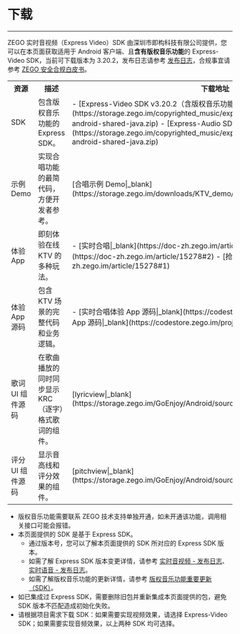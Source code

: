 # 下载

- - -

ZEGO 实时音视频（Express Video）SDK 由深圳市即构科技有限公司提供，您可以在本页面获取适用于 Android 客户端、且**含有版权音乐功能**的 Express-Video SDK，当前可下载版本为 3.20.2，发布日志请参考 [发布日志](./Introduction/Release%20Notes.mdx)，合规事宜请参考 [ZEGO 安全合规白皮书](https://doc-zh.zego.im/policies-and-agreements/zego-security-and-compliance-white-paper)。

<table>
  
<tbody><tr>
<th>资源</th>
<th>描述</th>
<th>下载地址</th>
<th>相关文档</th>
</tr>
<tr>
<td>SDK</td>
<td>包含版权音乐功能的 Express SDK。</td>
<td>
- [Express-Video SDK v3.20.2（含版权音乐功能）](https://storage.zego.im/copyrighted_music/express/video/ZegoExpressVideo-android-shared-java.zip)
- [Express-Audio SDK v3.20.0（含版权音乐功能）](https://storage.zego.im/copyrighted_music/express/audio/ZegoExpressAudio-android-shared-java.zip)
</td>
<td>
- [集成 SDK - 实时音视频|_blank](./Quick%20Starts/Integrate%20the%20SDK/Express%20Video.mdx)
- [集成 SDK - 实时语音|_blank](./Quick%20Starts/Integrate%20the%20SDK/Express%20Voice.mdx)
</td>
</tr>
<tr>
<td>示例 Demo</td>
<td>实现合唱功能的最简代码，方便开发者参考。</td>
<td>[合唱示例 Demo|_blank](https://storage.zego.im/downloads/KTV_demo/KTVChorusDemo_Android.zip)</td>
<td>[合唱示例 Demo 运行指引|_blank](./Quick%20Starts/Run%20the%20Chorus%20Sample%20Code.mdx)</td>
</tr>
<tr>
<td>体验 App</td>
<td>
即刻体验在线 KTV 的多种玩法。
</td>
<td>
- [实时合唱|_blank](https://doc-zh.zego.im/article/15278#1)
- [串行合唱|_blank](https://doc-zh.zego.im/article/15278#2)
- [抢唱|_blank](https://doc-zh.zego.im/article/15278#1)
</td>
<td>-</td>
</tr>
<tr>
<td>体验 App 源码</td>
<td>
包含 KTV 场景的完整代码和业务逻辑。
</td>
<td>
- [实时合唱体验 App 源码|_blank](https://codestore.zego.im/project/16)
- [抢唱体验 App 源码|_blank](https://codestore.zego.im/project/18)
</td>
<td>
- [实时合唱体验 App 源码运行指引|_blank](./Quick%20Starts/Run%20the%20Demo%20App%20Source%20Code/Real%20Time%20Chorus.mdx)
- [抢唱体验 App 源码运行指引|_blank](./Quick%20Starts/Run%20the%20Demo%20App%20Source%20Code/Grab%20the%20Mic.mdx)
</td>
</tr>
<tr>
<td>歌词 UI 组件源码</td>
<td>在歌曲播放的同时同步显示 KRC（逐字）格式歌词的组件。</td>
<td>[lyricview|_blank](https://storage.zego.im/GoEnjoy/Android/sourceCode/ZegoLyricView/lyricview.zip)</td>
<td>[歌词组件|_blank](./ZEGO%20Content%20Center/Lyrics%20Display%20Component.mdx)</td>
</tr>
<tr>
<td>评分 UI 组件源码</td>
<td>显示音高线和评分效果的组件。</td>
<td>[pitchview|_blank](https://storage.zego.im/GoEnjoy/Android/sourceCode/ZegoPitchView/pitchview.zip)</td>
<td>[评分组件|_blank](./ZEGO%20Content%20Center/Scoring%20Component.mdx)</td>
</tr>
</tbody></table>

<Note title="Note">

- 版权音乐功能需要联系 ZEGO 技术支持单独开通，如未开通该功能，调用相关接口可能会报错。
- 本页面提供的 SDK 是基于 Express SDK。
    - 通过版本号，您可以了解本页面提供的 SDK 所对应的 Express SDK 版本。
    - 如需了解 Express SDK 版本变更详情，请参考 [实时音视频 - 发布日志](https://doc-zh.zego.im/article/12542)、[实时语音 - 发布日志](https://doc-zh.zego.im/article/12581)。
    - 如需了解版权音乐功能的更新详情，请参考 [版权音乐功能重要更新（SDK）](https://doc-zh.zego.im/article/16806)。
- 如已集成过 Express SDK，需要删除旧包并重新集成本页面提供的包，避免 SDK 版本不匹配造成初始化失败。
- 请根据项目需求下载 SDK：如果需要实现视频效果，请选择 Express-Video SDK；如果需要实现音频效果，以上两种 SDK 均可选择。 
  
</Note>
